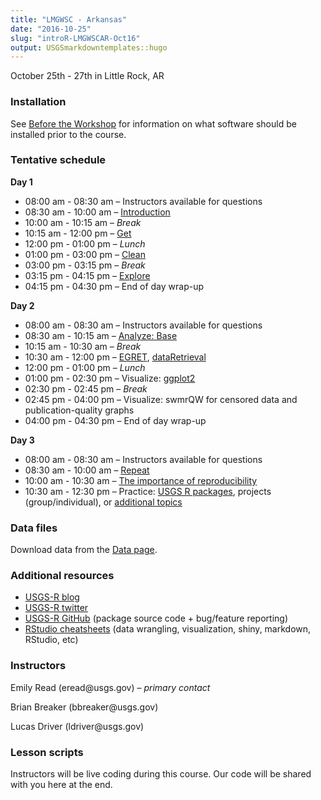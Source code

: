 ```yaml
---
title: "LMGWSC - Arkansas"
date: "2016-10-25"
slug: "introR-LMGWSCAR-Oct16"
output: USGSmarkdowntemplates::hugo
---
```


October 25th - 27th in Little Rock, AR

### Installation
See [Before the Workshop](/intro-curriculum/Before) for information on what software should be installed prior to the course.

### Tentative schedule

**Day 1**

* 08:00 am - 08:30 am -- Instructors available for questions 
* 08:30 am - 10:00 am -- [Introduction](/intro-curriculum/Introduction) 
* 10:00 am - 10:15 am -- *Break*
* 10:15 am - 12:00 pm -- [Get](/intro-curriculum/Get)
* 12:00 pm - 01:00 pm -- *Lunch*
* 01:00 pm - 03:00 pm -- [Clean](/intro-curriculum/Clean)
* 03:00 pm - 03:15 pm -- *Break*
* 03:15 pm - 04:15 pm -- [Explore](/intro-curriculum/Explore)
* 04:15 pm - 04:30 pm -- End of day wrap-up

**Day 2**

* 08:00 am - 08:30 am -- Instructors available for questions
* 08:30 am - 10:15 am -- [Analyze: Base](/intro-curriculum/Analyze)
* 10:15 am - 10:30 am -- *Break*
* 10:30 am - 12:00 pm -- [EGRET](https://cran.r-project.org/web/packages/EGRET/EGRET.pdf), [dataRetrieval](https://owi.usgs.gov/R/dataRetrieval.html)
* 12:00 pm - 01:00 pm -- *Lunch*
* 01:00 pm - 02:30 pm -- Visualize: [ggplot2](/intro-curriculum/ggplot2/)
* 02:30 pm - 02:45 pm -- *Break*
* 02:45 pm - 04:00 pm -- Visualize: swmrQW for censored data and publication-quality graphs
* 04:00 pm - 04:30 pm -- End of day wrap-up

**Day 3**

* 08:00 am - 08:30 am -- Instructors available for questions
* 08:30 am - 10:00 am -- [Repeat](/intro-curriculum/Reproduce/)
* 10:00 am - 10:30 am -- [The importance of reproducibility](https://owi.usgs.gov/blog/Reproducibility)
* 10:30 am - 12:30 pm -- Practice: [USGS R packages](/intro-curriculum/USGS/), projects (group/individual), or [additional topics](/intro-curriculum/Additional/)

### Data files
Download data from the [Data page](/intro-curriculum/data/). 

### Additional resources
* [USGS-R blog](https://owi.usgs.gov/blog/tags/r)
* [USGS-R twitter](https://twitter.com/USGS_R)
* [USGS-R GitHub](https://github.com/USGS-R) (package source code + bug/feature reporting)
* [RStudio cheatsheets](https://www.rstudio.com/resources/cheatsheets/) (data wrangling, visualization, shiny, markdown, RStudio, etc)

### Instructors
Emily Read (eread@usgs.gov) -- *primary contact*

Brian Breaker (bbreaker@usgs.gov)

Lucas Driver (ldriver@usgs.gov)

### Lesson scripts

Instructors will be live coding during this course. Our code will be shared with you here at the end.
